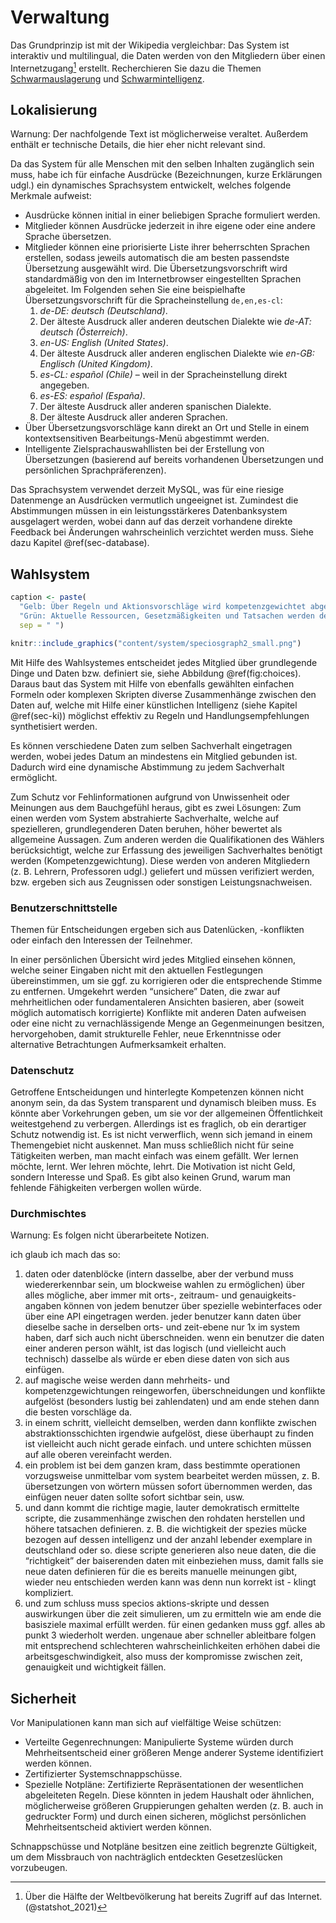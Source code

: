 # Verwaltung {#sec-maintenance}

Das Grundprinzip ist mit der Wikipedia vergleichbar: Das System ist interaktiv und multilingual,
die Daten werden von den Mitgliedern über einen
Internetzugang^[Über die Hälfte der Weltbevölkerung hat bereits Zugriff auf das Internet. (@statshot_2021)]
erstellt.
Recherchieren Sie dazu die Themen [Schwarmauslagerung](https://de.wikipedia.org/wiki/Schwarmauslagerung)
und [Schwarmintelligenz](https://de.wikipedia.org/wiki/Schwarmintelligenz).

## Lokalisierung {#sec-maintenance-localization}

::: {.rmdwarning}
Warnung: Der nachfolgende Text ist möglicherweise veraltet. Außerdem enthält er technische Details, die hier eher nicht relevant sind.
:::

Da das System für alle Menschen mit den selben Inhalten zugänglich sein muss, habe ich für einfache Ausdrücke (Bezeichnungen, kurze Erklärungen udgl.) ein dynamisches Sprachsystem entwickelt, welches folgende Merkmale aufweist:

- Ausdrücke können initial in einer beliebigen Sprache formuliert werden.
- Mitglieder können Ausdrücke jederzeit in ihre eigene oder eine andere Sprache übersetzen.
- Mitglieder können eine priorisierte Liste ihrer beherrschten Sprachen erstellen, sodass jeweils automatisch die am besten passendste Übersetzung ausgewählt wird. Die Übersetzungsvorschrift wird standardmäßig von den im Internetbrowser eingestellten Sprachen abgeleitet. Im Folgenden sehen Sie eine beispielhafte Übersetzungsvorschrift für die Spracheinstellung `de,en,es-cl`:
    1. *de-DE: deutsch (Deutschland)*.
    2. Der älteste Ausdruck aller anderen deutschen Dialekte wie *de-AT: deutsch (Österreich)*.
    3. *en-US: English (United States)*.
    4. Der älteste Ausdruck aller anderen englischen Dialekte wie *en-GB: Englisch (United Kingdom)*.
    5. *es-CL: español (Chile)* -- weil in der Spracheinstellung direkt angegeben.
    6. *es-ES: español (España)*.
    7. Der älteste Ausdruck aller anderen spanischen Dialekte.
    9. Der älteste Ausdruck aller anderen Sprachen.
- Über Übersetzungsvorschläge kann direkt an Ort und Stelle in einem kontextsensitiven Bearbeitungs-Menü abgestimmt werden.
- Intelligente Zielsprachauswahllisten bei der Erstellung von Übersetzungen (basierend auf bereits vorhandenen Übersetzungen und persönlichen Sprachpräferenzen).

Das Sprachsystem verwendet derzeit MySQL, was für eine riesige Datenmenge an Ausdrücken vermutlich ungeeignet ist.
Zumindest die Abstimmungen müssen in ein leistungsstärkeres Datenbanksystem ausgelagert werden, wobei dann auf das derzeit vorhandene direkte Feedback bei Änderungen wahrscheinlich verzichtet werden muss.
Siehe dazu Kapitel \@ref(sec-database).

## Wahlsystem {#sec-maintenance-voting}

```r
caption <- paste(
  "Gelb: Über Regeln und Aktionsvorschläge wird kompetenzgewichtet abgestimmt.",
  "Grün: Aktuelle Ressourcen, Gesetzmäßigkeiten und Tatsachen werden demokratisch katalogisiert.",
  sep = " ")
```
```r
knitr::include_graphics("content/system/speciosgraph2_small.png")
```

Mit Hilfe des Wahlsystemes entscheidet jedes Mitglied über grundlegende Dinge und Daten bzw. definiert sie,
siehe Abbildung \@ref(fig:choices).
Daraus baut das System mit Hilfe von ebenfalls gewählten einfachen Formeln oder komplexen Skripten
diverse Zusammenhänge zwischen den Daten auf, welche mit Hilfe einer künstlichen Intelligenz (siehe Kapitel \@ref(sec-ki))
möglichst effektiv zu Regeln und Handlungsempfehlungen synthetisiert werden.

Es können verschiedene Daten zum selben Sachverhalt eingetragen werden, wobei jedes Datum an mindestens ein Mitglied gebunden ist.
Dadurch wird eine dynamische Abstimmung zu jedem Sachverhalt ermöglicht.

Zum Schutz vor Fehlinformationen aufgrund von Unwissenheit oder Meinungen aus dem Bauchgefühl heraus, gibt es zwei Lösungen:
Zum einen werden vom System abstrahierte Sachverhalte, welche auf spezielleren, grundlegenderen Daten beruhen,
höher bewertet als allgemeine Aussagen.
Zum anderen werden die Qualifikationen des Wählers berücksichtigt,
welche zur Erfassung des jeweiligen Sachverhaltes benötigt werden (Kompetenzgewichtung).
Diese werden von anderen Mitgliedern (z.&nbsp;B. Lehrern, Professoren udgl.) geliefert und müssen verifiziert werden,
bzw. ergeben sich aus Zeugnissen oder sonstigen Leistungsnachweisen.

### Benutzerschnittstelle

Themen für Entscheidungen ergeben sich aus Datenlücken, -konflikten oder einfach den Interessen der Teilnehmer.

In einer persönlichen Übersicht wird jedes Mitglied einsehen können,
welche seiner Eingaben nicht mit den aktuellen Festlegungen übereinstimmen,
um sie ggf. zu korrigieren oder die entsprechende Stimme zu entfernen.
Umgekehrt werden "unsichere" Daten, die zwar auf mehrheitlichen oder fundamentaleren Ansichten basieren,
aber (soweit möglich automatisch korrigierte) Konflikte mit anderen Daten aufweisen
oder eine nicht zu vernachlässigende Menge an Gegenmeinungen besitzen, hervorgehoben,
damit strukturelle Fehler, neue Erkenntnisse oder alternative Betrachtungen Aufmerksamkeit erhalten.

### Datenschutz

Getroffene Entscheidungen und hinterlegte Kompetenzen können nicht anonym sein, da das System transparent und dynamisch bleiben muss.
Es könnte aber Vorkehrungen geben, um sie vor der allgemeinen Öffentlichkeit weitestgehend zu verbergen.
Allerdings ist es fraglich, ob ein derartiger Schutz notwendig ist. Es ist nicht verwerflich,
wenn sich jemand in einem Themengebiet nicht auskennet. Man muss schließlich nicht für seine Tätigkeiten werben,
man macht einfach was einem gefällt.
Wer lernen möchte, lernt. Wer lehren möchte, lehrt.
Die Motivation ist nicht Geld, sondern Interesse und Spaß.
Es gibt also keinen Grund, warum man fehlende Fähigkeiten verbergen wollen würde.

### Durchmischtes

::: {.rmdwarning}
Warnung: Es folgen nicht überarbeitete Notizen.
:::

ich glaub ich mach das so:

1) daten oder datenblöcke (intern dasselbe, aber der verbund muss wiedererkennbar sein, um blockweise wahlen zu ermöglichen)
über alles mögliche, aber immer mit orts-, zeitraum- und genauigkeits-angaben
können von jedem benutzer über spezielle webinterfaces oder über eine API eingetragen werden.
jeder benutzer kann daten über dieselbe sache in derselben orts- und zeit-ebene nur 1x im system haben,
darf sich auch nicht überschneiden.
wenn ein benutzer die daten einer anderen person wählt, ist das logisch (und vielleicht auch technisch) dasselbe
als würde er eben diese daten von sich aus einfügen.
2) auf magische weise werden dann mehrheits- und kompetenzgewichtungen reingeworfen,
überschneidungen und konflikte aufgelöst (besonders lustig bei zahlendaten)
und am ende stehen dann die besten vorschläge da.
3) in einem schritt, vielleicht demselben, werden dann konflikte zwischen abstraktionsschichten irgendwie aufgelöst,
diese überhaupt zu finden ist vielleicht auch nicht gerade einfach.
und untere schichten müssen auf alle oberen vereinfacht werden.
4) ein problem ist bei dem ganzen kram, dass bestimmte operationen vorzugsweise unmittelbar vom system bearbeitet werden müssen,
z.&nbsp;B. übersetzungen von wörtern müssen sofort übernommen werden, das einfügen neuer daten sollte sofort sichtbar sein, usw.
5) und dann kommt die richtige magie, lauter demokratisch ermittelte scripte, die zusammenhänge zwischen den rohdaten herstellen
und höhere tatsachen definieren. z.&nbsp;B. die wichtigkeit der spezies mücke
bezogen auf dessen intelligenz und der anzahl lebender exemplare in deutschland oder so.
diese scripte generieren also neue daten, die die "richtigkeit" der baiserenden daten mit einbeziehen muss,
damit falls sie neue daten definieren für die es bereits manuelle meinungen gibt, wieder neu entschieden werden kann
was denn nun korrekt ist - klingt kompliziert.
6) und zum schluss muss specios aktions-skripte und dessen auswirkungen über die zeit simulieren,
um zu ermitteln wie am ende die basisziele maximal erfüllt werden.
für einen gedanken muss ggf. alles ab punkt 3 wiederholt werden.
ungenaue aber schneller ableitbare folgen mit entsprechend schlechteren wahrscheinlichkeiten
erhöhen dabei die arbeitsgeschwindigkeit, also muss der kompromisse zwischen zeit, genauigkeit und wichtigkeit fällen.

## Sicherheit {#sec-maintenance-security}

Vor Manipulationen kann man sich auf vielfältige Weise schützen:

- Verteilte Gegenrechnungen: Manipulierte Systeme würden durch Mehrheitsentscheid
    einer größeren Menge anderer Systeme identifiziert werden können.
- Zertifizierter Systemschnappschüsse.
- Spezielle \index{Notpläne}Notpläne: Zertifizierte Repräsentationen der wesentlichen abgeleiteten Regeln.
    Diese könnten in jedem Haushalt oder ähnlichen, möglicherweise größeren Gruppierungen gehalten werden
    (z.&nbsp;B. auch in gedruckter Form) und durch einen sicheren, möglichst persönlichen Mehrheitsentscheid aktiviert werden können.

Schnappschüsse und Notpläne besitzen eine zeitlich begrenzte Gültigkeit,
um dem Missbrauch von nachträglich entdeckten Gesetzeslücken vorzubeugen.
